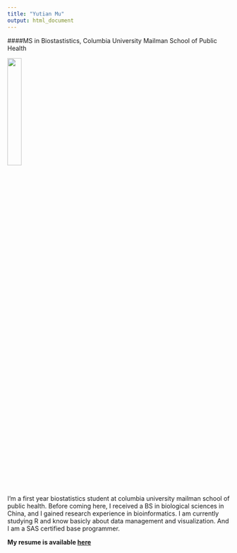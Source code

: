 ```yaml
---
title: "Yutian Mu"
output: html_document
---
```

####MS in Biostastistics, Columbia University Mailman School of Public Health

<img src="photo.jpg" style="width:25%">
 
I'm a first year biostatistics student at columbia university mailman school of public health. Before coming here, I received a BS in biological sciences in China, and I gained research experience in bioinformatics. I am currently studying R and know basicly about data management and visualization. And I am a SAS certified base programmer.


**My resume is available [here](Yutian Mu_Resume.pdf)**